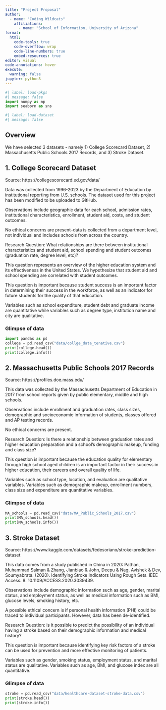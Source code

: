 ```yaml
---
title: "Project Proposal"
author: 
  - name: "Coding Wildcats"
    affiliations:
      - name: "School of Information, University of Arizona"
format:
  html:
    code-tools: true
    code-overflow: wrap
    code-line-numbers: true
    embed-resources: true
editor: visual
code-annotations: hover
execute:
  warning: false
jupyter: python3
---
```


```python
#| label: load-pkgs
#| message: false
import numpy as np
import seaborn as sns
```

```python
#| label: load-dataset
#| message: false
```

## Overview

We have selected 3 datasets - namely 1) College Scorecard Dataset, 2) Massachusetts Public Schools 2017 Records, and 3) Stroke Dataset. 

## 1. College Scorecard Dataset

Source: https://collegescorecard.ed.gov/data/

Data was collected from 1996-2023 by the Department of Education by institutional reporting from U.S. schools. The dataset used for this project has been modified to be uploaded to GitHub.

Observations include geographic data for each school, admission rates, institutional characteristics, enrollment, student aid, costs, and student outcomes.

No ethical concerns are present--data is collected from a department level, not individual and includes schools from across the country.

Research Question: What relationships are there between institutional characteristics and student aid, school spending and student outcomes (graduation rate, degree level, etc)?

This question represents an overview of the higher education system and its effectiveness in the United States. We hypothesize that student aid and school spending are correlated with student outcomes.

This question is important because student success is an important factor in determining their success in the workforce, as well as an indicator for future students for the quality of that education.

Variables such as school expenditure, student debt and graduate income are quantitative while variables such as degree type, institution name and city are qualitative.

### Glimpse of data

```python
import pandas as pd
college = pd.read_csv("data/collge_data_tenative.csv")
print(college.head())
print(college.info())
```


## 2. Massachusetts Public Schools 2017 Records

Source: https://profiles.doe.mass.edu/

This data was collected by the Massachusetts Department of Education in 2017 from school reports given by public elementary, middle and high schools.

Observations include enrollment and graduation rates, class sizes, demographic and socioeconomic information of students, classes offered and AP testing records.

No ethical concerns are present.

Research Question: Is there a relationship between graduation rates and higher education preparation and a school's demographic makeup, funding and class size?

This question is important because the education quality for elementary through high school aged children is an important factor in their success in higher education, their careers and overall quality of life.

Variables such as school type, location, and evaluation are qualitative variables. Variables such as demographic makeup, enrollment numbers, class size and expenditure are quantitative variables.

### Glimpse of data

```python
MA_schools = pd.read_csv("data/MA_Public_Schools_2017.csv")
print(MA_schools.head())
print(MA_schools.info())
```


## 3. Stroke Dataset

Source: https://www.kaggle.com/datasets/fedesoriano/stroke-prediction-dataset

This data comes from a study published in China in 2020: Pathan, Muhammad Salman & Zhang, Jianbiao & John, Deepu & Nag, Avishek & Dev, Soumyabrata. (2020). Identifying Stroke Indicators Using Rough Sets. IEEE Access. 8. 10.1109/ACCESS.2020.3039439.

Observations include demographic information such as age, gender, marital status, and employment status, as well as medical information such as BMI, glucose levels, smoking history, etc.

A possible ethical concern is if personal health information (PHI) could be traced to individual participants. However, data has been de-identified.

Research Question: is it possible to predict the possibility of an individual having a stroke based on their demographic information and medical history?

This question is important because identifying key risk factors of a stroke can be used for prevention and more effective monitoring of patients.

Variables such as gender, smoking status, employment status, and marital status are qualitative. Variables such as age, BMI, and glucose index are all quantitative.

### Glimpse of data

```python
stroke = pd.read_csv("data/healthcare-dataset-stroke-data.csv")
print(stroke.head())
print(stroke.info())
```